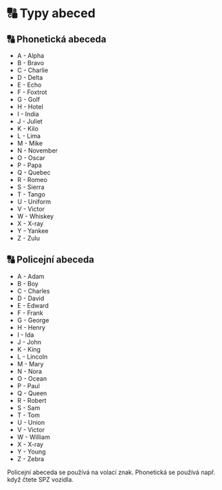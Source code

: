 
# 🔠 Typy abeced

## 🔠 Phonetická abeceda

- A - Alpha
- B - Bravo
- C - Charlie
- D - Delta
- E - Echo
- F - Foxtrot
- G - Golf
- H - Hotel
- I - India
- J - Juliet
- K - Kilo
- L - Lima
- M - Mike
- N - November
- O - Oscar
- P - Papa
- Q - Quebec
- R - Romeo
- S - Sierra
- T - Tango
- U - Uniform
- V - Victor
- W - Whiskey
- X - X-ray
- Y - Yankee
- Z - Zulu

## 🔠 Policejní abeceda

- A - Adam
- B - Boy
- C - Charles
- D - David
- E - Edward
- F - Frank
- G - George
- H - Henry
- I - Ida
- J - John
- K - King
- L - Lincoln
- M - Mary
- N - Nora
- O - Ocean
- P - Paul
- Q - Queen
- R - Robert
- S - Sam
- T - Tom
- U - Union
- V - Victor
- W - William
- X - X-ray
- Y - Young
- Z - Zebra

<Callout type="info" emoji="ℹ️">
  Policejní abeceda se používá na volací znak. Phonetická se používá např. když
  čtete SPZ vozidla.
</Callout>
